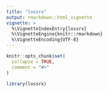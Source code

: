 ```yaml
---
title: "lossrx"
output: rmarkdown::html_vignette
vignette: >
  %\VignetteIndexEntry{lossrx}
  %\VignetteEngine{knitr::rmarkdown}
  %\VignetteEncoding{UTF-8}
---
```


```r
knitr::opts_chunk$set(
  collapse = TRUE,
  comment = "#>"
)
```

```r
library(lossrx)
```
